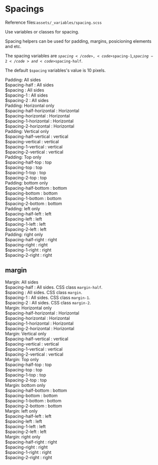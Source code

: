 
<Meta title="Globals/Spacing" />

<style>{`
  .subheading {
    --mediumdark: '#999999';
    font-weight: 900;
    font-size: 13px;
    color: #999;
    letter-Padding: 2px;
    line-height: 24px;
    text-transform: uppercase;
    margin-bottom: 12px;
    margin-top: 40px;
  }

  .link-list {
    display: grid;
    grid-template-columns: 1fr;
    grid-template-rows: 1fr;
    row-gap: 10px;
  }

  @media (min-width: 620px) {
    .link-list {
      row-gap: 20px;
      column-gap: 20px;
      grid-template-columns: 1fr;
    }
  }

  @media all and (-ms-high-contrast:none) {
  .link-list {
      display: -ms-grid;
      -ms-grid-columns: 1fr ;
      -ms-grid-rows: 1fr;
    }
  }

  .link-item {
    border: 1px solid #00000010;
    border-radius: 5px;
    transition: background 150ms ease-out, border 150ms ease-out, transform 150ms ease-out;
    color: #333333;
    display: flex;
    align-items: center;
  }

  .link-item:hover {
    border-color: #1EA7FD50;
     box-shadow: rgba(0, 0, 0, 0.08) 0 3px 10px 0;
  }

  .link-item:active {
    border-color: #1EA7FD;
    transform: translate3d(0, 0, 0);
  }

  
  .tip {
    display: inline-block;
    border-radius: 1em;
    font-size: 11px;
    line-height: 12px;
    font-weight: 700;
    background: #E7FDD8;
    color: #66BF3C;
    padding: 4px 12px;
    margin-right: 10px;
    vertical-align: top;
  }

  .tip-wrapper {
    font-size: 13px;
    line-height: 20px;
    margin-top: 40px;
    margin-bottom: 40px;
  }

  .tip-wrapper code {
    font-size: 12px;
    display: inline-block;
  }


  .section-spacing .section-spacing-item{
    font-size: 14px;
    color: #999;
    align-items:center;
  }

  .section-spacing.section-spacing--margin .section-spacing-item .spacing-box{
    border:dashed 1px gray;
  }

  
`}</style>


# Spacings

<div className="tip-wrapper">
  <span className="tip">Reference files:</span><code>assets/_variables/spacing.scss</code>
</div>

Use variables or classes for spacing.

Spacing helpers can be used for padding, margins, posicioning elements and etc.

The spacing variables are <code>$spacing</code>, <code>$spacing-1</code>,<code>$spacing-2</code> and <code>$spacing-half</code>.

The default <code>$spacing</code> variables's value is 10 pixels.

<div className="subheading">Padding: All sides</div>

<div className="link-list section-spacing">
 <a id="brand-1" className="link-item section-spacing-item bg-gray-mist spacing-half"  target="_blank">
   <div class="spacing-box">
      <label class="text-brand-1">$spacing-half : All sides</label>
    </div>
  </a>
  <a id="brand-1" className="link-item section-spacing-item bg-gray-mist spacing"  target="_blank">
   <div class="spacing-box">
      <label class="text-brand-1">$spacing : All sides</label>
    </div>
  </a>
   <a id="brand-1" className="link-item section-spacing-item bg-gray-mist spacing-1"  target="_blank">
   <div class="spacing-box ">
      <label class="text-brand-1">$spacing-1 : All sides</label>
    </div>
  </a>
   <a id="brand-1" className="link-item section-spacing-item bg-gray-mist spacing-2"  target="_blank">
   <div class="spacing-box">
      <label class="text-brand-1">$spacing-2 : All sides</label>
    </div>
  </a>
  
</div>


<div className="subheading">Padding: Horizontal only</div>

<div className="link-list section-spacing">

  <a id="brand-1" className="link-item section-spacing-item bg-gray-mist spacing-half-horizontal"  target="_blank">
   <div class="spacing-box">
      <label class="text-brand-1">$spacing-half-horizontal : Horizontal</label>
    </div>
  </a>
  <a id="brand-1" className="link-item section-spacing-item bg-gray-mist spacing-horizontal"  target="_blank">
   <div class="spacing-box">
      <label class="text-brand-1">$spacing-horizontal : Horizontal</label>
    </div>
  </a>
   <a id="brand-1" className="link-item section-spacing-item bg-gray-mist spacing-1-horizontal"  target="_blank">
   <div class="spacing-box ">
      <label class="text-brand-1">$spacing-1-horizontal : Horizontal</label>
    </div>
  </a>
   <a id="brand-1" className="link-item section-spacing-item bg-gray-mist spacing-2-horizontal"  target="_blank">
   <div class="spacing-box">
      <label class="text-brand-1">$spacing-2-horizontal : Horizontal</label>
    </div>
  </a>
 
</div>


<div className="subheading">Padding: Vertical only</div>

<div className="link-list section-spacing">

  <a id="brand-1" className="link-item section-spacing-item bg-gray-mist spacing-half-vertical"  target="_blank">
   <div class="spacing-box">
      <label class="text-brand-1">$spacing-half-vertical : vertical </label>
    </div>
  </a>
  <a id="brand-1" className="link-item section-spacing-item bg-gray-mist spacing-vertical"  target="_blank">
   <div class="spacing-box">
      <label class="text-brand-1">$spacing-vertical : vertical </label>
    </div>
  </a>
   <a id="brand-1" className="link-item section-spacing-item bg-gray-mist spacing-1-vertical"  target="_blank">
   <div class="spacing-box ">
      <label class="text-brand-1">$spacing-1-vertical : vertical </label>
    </div>
  </a>
   <a id="brand-1" className="link-item section-spacing-item bg-gray-mist spacing-2-vertical"  target="_blank">
   <div class="spacing-box">
      <label class="text-brand-1">$spacing-2-vertical : vertical </label>
    </div>
  </a>
 
</div>


<div className="subheading">Padding: Top only</div>

<div className="link-list section-spacing">

  <a id="brand-1" className="link-item section-spacing-item bg-gray-mist spacing-half-top"  target="_blank">
   <div class="spacing-box">
      <label class="text-brand-1">$spacing-half-top : top </label>
    </div>
  </a>
  <a id="brand-1" className="link-item section-spacing-item bg-gray-mist spacing-top"  target="_blank">
   <div class="spacing-box">
      <label class="text-brand-1">$spacing-top : top </label>
    </div>
  </a>
   <a id="brand-1" className="link-item section-spacing-item bg-gray-mist spacing-1-top"  target="_blank">
   <div class="spacing-box ">
      <label class="text-brand-1">$spacing-1-top : top </label>
    </div>
  </a>
   <a id="brand-1" className="link-item section-spacing-item bg-gray-mist spacing-2-top"  target="_blank">
   <div class="spacing-box">
      <label class="text-brand-1">$spacing-2-top : top </label>
    </div>
  </a>
 
</div>



<div className="subheading">Padding: bottom only</div>

<div className="link-list section-spacing">

  <a id="brand-1" className="link-item section-spacing-item bg-gray-mist spacing-half-bottom"  target="_blank">
   <div class="spacing-box">
      <label class="text-brand-1">$spacing-half-bottom : bottom </label>
    </div>
  </a>
  <a id="brand-1" className="link-item section-spacing-item bg-gray-mist spacing-bottom"  target="_blank">
   <div class="spacing-box">
      <label class="text-brand-1">$spacing-bottom : bottom </label>
    </div>
  </a>
   <a id="brand-1" className="link-item section-spacing-item bg-gray-mist spacing-1-bottom"  target="_blank">
   <div class="spacing-box ">
      <label class="text-brand-1">$spacing-1-bottom : bottom </label>
    </div>
  </a>
   <a id="brand-1" className="link-item section-spacing-item bg-gray-mist spacing-2-bottom"  target="_blank">
   <div class="spacing-box">
      <label class="text-brand-1">$spacing-2-bottom : bottom </label>
    </div>
  </a>
 
</div>



<div className="subheading">Padding: left only</div>

<div className="link-list section-spacing">

  <a id="brand-1" className="link-item section-spacing-item bg-gray-mist spacing-half-left"  target="_blank">
   <div class="spacing-box">
      <label class="text-brand-1">$spacing-half-left : left </label>
    </div>
  </a>
  <a id="brand-1" className="link-item section-spacing-item bg-gray-mist spacing-left"  target="_blank">
   <div class="spacing-box">
      <label class="text-brand-1">$spacing-left : left </label>
    </div>
  </a>
   <a id="brand-1" className="link-item section-spacing-item bg-gray-mist spacing-1-left"  target="_blank">
   <div class="spacing-box ">
      <label class="text-brand-1">$spacing-1-left : left </label>
    </div>
  </a>
   <a id="brand-1" className="link-item section-spacing-item bg-gray-mist spacing-2-left"  target="_blank">
   <div class="spacing-box">
      <label class="text-brand-1">$spacing-2-left : left </label>
    </div>
  </a>
 
</div>


<div className="subheading">Padding: right only</div>

<div className="link-list section-spacing section-spacing--right">

  <a id="brand-1" className="link-item section-spacing-item bg-gray-mist spacing-half-right"  target="_blank">
   <div class="spacing-box">
      <label class="text-brand-1">$spacing-half-right : right </label>
    </div>
  </a>
  <a id="brand-1" className="link-item section-spacing-item bg-gray-mist spacing-right"  target="_blank">
   <div class="spacing-box">
      <label class="text-brand-1">$spacing-right : right </label>
    </div>
  </a>
   <a id="brand-1" className="link-item section-spacing-item bg-gray-mist spacing-1-right"  target="_blank">
   <div class="spacing-box ">
      <label class="text-brand-1">$spacing-1-right : right </label>
    </div>
  </a>
   <a id="brand-1" className="link-item section-spacing-item bg-gray-mist spacing-2-right"  target="_blank">
   <div class="spacing-box">
      <label class="text-brand-1">$spacing-2-right : right </label>
    </div>
  </a>
 
</div>




## margin

<div className="subheading">Margin: All sides</div>

<div className="link-list section-spacing  section-spacing--margin">
 <a id="brand-1" className="link-item section-spacing-item bg-gray-mist"  target="_blank">
   <div class="spacing-box  margin-half">
      <label class="text-brand-1">$spacing-half : All sides. CSS class <code>margin-half</code>.</label>
    </div>
  </a>
  <a id="brand-1" className="link-item section-spacing-item bg-gray-mist "  target="_blank">
   <div class="spacing-box margin">
      <label class="text-brand-1">$spacing : All sides. CSS class <code>margin</code>.</label>
    </div>
  </a>
   <a id="brand-1" className="link-item section-spacing-item bg-gray-mist "  target="_blank">
   <div class="spacing-box margin-1">
      <label class="text-brand-1">$spacing-1 : All sides. CSS class <code>margin-1</code>.</label>
    </div>
  </a>
   <a id="brand-1" className="link-item section-spPpackageacing-item bg-gray-mist "  target="_blank">
   <div class="spacing-box margin-2">
      <label class="text-brand-1">$spacing-2 : All sides. CSS class <code>margin-2</code>.</label>
    </div>
  </a>
  
</div>


<div className="subheading">Margin: Horizontal only</div>

<div className="link-list section-spacing  section-spacing--margin">

  <a id="brand-1" className="link-item section-spacing-item bg-gray-mist spacing-half-horizontal"  target="_blank">
   <div class="spacing-box">
      <label class="text-brand-1">$spacing-half-horizontal : Horizontal</label>
    </div>
  </a>
  <a id="brand-1" className="link-item section-spacing-item bg-gray-mist spacing-horizontal"  target="_blank">
   <div class="spacing-box">
      <label class="text-brand-1">$spacing-horizontal : Horizontal</label>
    </div>
  </a>
   <a id="brand-1" className="link-item section-spacing-item bg-gray-mist spacing-1-horizontal"  target="_blank">
   <div class="spacing-box ">
      <label class="text-brand-1">$spacing-1-horizontal : Horizontal</label>
    </div>
  </a>
   <a id="brand-1" className="link-item section-spacing-item bg-gray-mist spacing-2-horizontal"  target="_blank">
   <div class="spacing-box">
      <label class="text-brand-1">$spacing-2-horizontal : Horizontal</label>
    </div>
  </a>
 
</div>


<div className="subheading">Margin: Vertical only</div>

<div className="link-list section-spacing  section-spacing--margin">

  <a id="brand-1" className="link-item section-spacing-item bg-gray-mist spacing-half-vertical"  target="_blank">
   <div class="spacing-box">
      <label class="text-brand-1">$spacing-half-vertical : vertical </label>
    </div>
  </a>
  <a id="brand-1" className="link-item section-spacing-item bg-gray-mist spacing-vertical"  target="_blank">
   <div class="spacing-box">
      <label class="text-brand-1">$spacing-vertical : vertical </label>
    </div>
  </a>
   <a id="brand-1" className="link-item section-spacing-item bg-gray-mist spacing-1-vertical"  target="_blank">
   <div class="spacing-box ">
      <label class="text-brand-1">$spacing-1-vertical : vertical </label>
    </div>
  </a>
   <a id="brand-1" className="link-item section-spacing-item bg-gray-mist spacing-2-vertical"  target="_blank">
   <div class="spacing-box">
      <label class="text-brand-1">$spacing-2-vertical : vertical </label>
    </div>
  </a>
 
</div>


<div className="subheading">Margin: Top only</div>

<div className="link-list section-spacing  section-spacing--margin">

  <a id="brand-1" className="link-item section-spacing-item bg-gray-mist spacing-half-top"  target="_blank">
   <div class="spacing-box">
      <label class="text-brand-1">$spacing-half-top : top </label>
    </div>
  </a>
  <a id="brand-1" className="link-item section-spacing-item bg-gray-mist spacing-top"  target="_blank">
   <div class="spacing-box">
      <label class="text-brand-1">$spacing-top : top </label>
    </div>
  </a>
   <a id="brand-1" className="link-item section-spacing-item bg-gray-mist spacing-1-top"  target="_blank">
   <div class="spacing-box ">
      <label class="text-brand-1">$spacing-1-top : top </label>
    </div>
  </a>
   <a id="brand-1" className="link-item section-spacing-item bg-gray-mist spacing-2-top"  target="_blank">
   <div class="spacing-box">
      <label class="text-brand-1">$spacing-2-top : top </label>
    </div>
  </a>
 
</div>



<div className="subheading">Margin: bottom only</div>

<div className="link-list section-spacing  section-spacing--margin">

  <a id="brand-1" className="link-item section-spacing-item bg-gray-mist spacing-half-bottom"  target="_blank">
   <div class="spacing-box">
      <label class="text-brand-1">$spacing-half-bottom : bottom </label>
    </div>
  </a>
  <a id="brand-1" className="link-item section-spacing-item bg-gray-mist spacing-bottom"  target="_blank">
   <div class="spacing-box">
      <label class="text-brand-1">$spacing-bottom : bottom </label>
    </div>
  </a>
   <a id="brand-1" className="link-item section-spacing-item bg-gray-mist spacing-1-bottom"  target="_blank">
   <div class="spacing-box ">
      <label class="text-brand-1">$spacing-1-bottom : bottom </label>
    </div>
  </a>
   <a id="brand-1" className="link-item section-spacing-item bg-gray-mist spacing-2-bottom"  target="_blank">
   <div class="spacing-box">
      <label class="text-brand-1">$spacing-2-bottom : bottom </label>
    </div>
  </a>
 
</div>



<div className="subheading">Margin: left only</div>

<div className="link-list section-spacing section-spacing--margin">

  <a id="brand-1" className="link-item section-spacing-item bg-gray-mist spacing-half-left"  target="_blank">
   <div class="spacing-box">
      <label class="text-brand-1">$spacing-half-left : left </label>
    </div>
  </a>
  <a id="brand-1" className="link-item section-spacing-item bg-gray-mist spacing-left"  target="_blank">
   <div class="spacing-box">
      <label class="text-brand-1">$spacing-left : left </label>
    </div>
  </a>
   <a id="brand-1" className="link-item section-spacing-item bg-gray-mist spacing-1-left"  target="_blank">
   <div class="spacing-box ">
      <label class="text-brand-1">$spacing-1-left : left </label>
    </div>
  </a>
   <a id="brand-1" className="link-item section-spacing-item bg-gray-mist spacing-2-left"  target="_blank">
   <div class="spacing-box">
      <label class="text-brand-1">$spacing-2-left : left </label>
    </div>
  </a>
 
</div>


<div className="subheading">Margin: right only</div>

<div className="link-list section-spacing  section-spacing--margin">

  <a id="brand-1" className="link-item section-spacing-item bg-gray-mist spacing-half-right"  target="_blank">
   <div class="spacing-box">
      <label class="text-brand-1">$spacing-half-right : right </label>
    </div>
  </a>
  <a id="brand-1" className="link-item section-spacing-item bg-gray-mist spacing-right"  target="_blank">
   <div class="spacing-box">
      <label class="text-brand-1">$spacing-right : right </label>
    </div>
  </a>
   <a id="brand-1" className="link-item section-spacing-item bg-gray-mist spacing-1-right"  target="_blank">
   <div class="spacing-box ">
      <label class="text-brand-1">$spacing-1-right : right </label>
    </div>
  </a>
   <a id="brand-1" className="link-item section-spacing-item bg-gray-mist spacing-2-right"  target="_blank">
   <div class="spacing-box">
      <label class="text-brand-1">$spacing-2-right : right </label>
    </div>
  </a>
 
</div>

